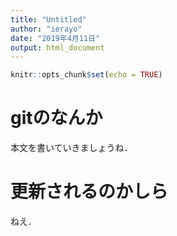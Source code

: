 ```yaml
---
title: "Untitled"
author: "ierayo"
date: "2019年4月11日"
output: html_document
---
```


```r
knitr::opts_chunk$set(echo = TRUE)
```

# gitのなんか
本文を書いていきましょうね．

# 更新されるのかしら
ねえ．